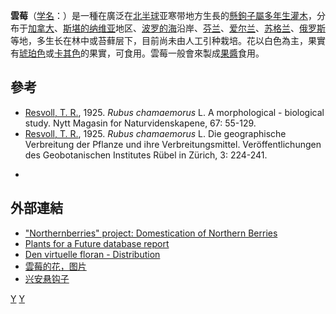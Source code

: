 {{Speciesbox
| name = 雲莓
| image = Rubus_chamæmorus.jpg
| image_caption = <small>From "Bilder ur Nordens Flora" (1917-1926)</small>
| genus = Rubus
| species = chamaemorus
| authority = [[卡尔·林奈|Linn.]]
}}
'''雲莓'''（[[学名|学名]]：{{lang|la|''Rubus chamaemorus''}}）是一種在廣泛在[[北半球|北半球]]亚寒带地方生長的[[懸鉤子屬|懸鉤子屬]][[多年生植物|多年生]][[灌木|灌木]]，分布于[[加拿大|加拿大]]、[[斯堪的纳维亚|斯堪的纳维亚]]地区、[[波罗的海|波罗的海]]沿岸、[[芬兰|芬兰]]、[[爱尔兰|爱尔兰]]、[[苏格兰|苏格兰]]、[[俄罗斯|俄罗斯]]等地，多生长在林中或苔藓层下，目前尚未由人工引种栽培。花以白色為主，果實有[[琥珀色|琥珀色]]或[[卡其色|卡其色]]的果實，可食用。雲莓一般會來製成[[果醬|果醬]]食用。

== 參考 ==
{{reflist}}
* [[Thekla_Resvoll|Resvoll, T. R.]], 1925. ''Rubus chamaemorus'' L. A morphological - biological study. Nytt Magasin for Naturvidenskapene, 67: 55-129. 
* [[Thekla_Resvoll|Resvoll, T. R.]], 1925. ''Rubus chamaemorus'' L. Die geographische Verbreitung der Pflanze und ihre Verbreitungsmittel. Veröffentlichungen des Geobotanischen Institutes Rübel in Zürich, 3: 224-241.
<div class="references-small">
* {{cite web| url =http://www.bioinfo.cn/db05/KmzwSpecies.php?action=view&id=19377| title =兴安悬钩子| work =《中国高等植物数据库全库》| publisher =中国科学院微生物研究所| author =昆明植物研究所| accessdate =2009-02-25| deadurl =yes| archiveurl =https://web.archive.org/web/20160301063920/http://www.bioinfo.cn/db05/KmzwSpecies.php?action=view&id=19377| archivedate =2016-03-01}}
</div>

== 外部連結 ==
{{commons|Rubus chamaemorus}}
* [https://web.archive.org/web/20080504183220/http://www.uku.fi/northernberries/ "Northernberries" project: Domestication of Northern Berries]
* [http://www.pfaf.org/database/plants.php?Rubus+chamaemorus Plants for a Future database report]
* [http://linnaeus.nrm.se/flora/di/rosa/rubus/rubuchav.jpg Den virtuelle floran - Distribution]
* [https://lh3.googleusercontent.com/7IFPE78bFysml3PVcmKxGSt-k6W22dS-s929T9_OR6_AdUbGdtkzANAMUGm1ZmARuQrxnK-YVI_P-176AR89=s1200 雲莓的花，图片]
* [http://www.zw3w.com/747.html 兴安悬钩子]
{{Taxonbar|from=Q160092}}

[[Category:懸鉤子屬|Y]]
[[Category:卡尔·林奈命名的生物分类|Y]]


{{plant-stub}}